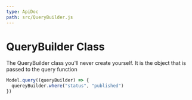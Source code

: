 ```yaml
---
type: ApiDoc
path: src/QueryBuilder.js
---
```


# QueryBuilder Class

The QueryBuilder class you'll never create yourself. It is the object that is passed to the query function

```javascript
Model.query((queryBuilder) => {
  quereyBuilder.where("status", "published")
})
```
